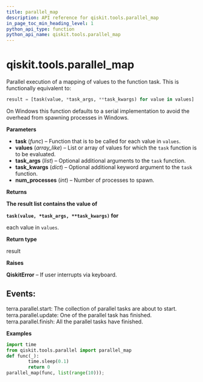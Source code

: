 ```yaml
---
title: parallel_map
description: API reference for qiskit.tools.parallel_map
in_page_toc_min_heading_level: 1
python_api_type: function
python_api_name: qiskit.tools.parallel_map
---
```


<span id="qiskit-tools-parallel-map" />

# qiskit.tools.parallel\_map

<Function id="qiskit.tools.parallel_map" name="parallel_map" isDedicatedPage={true} github="https://github.com/qiskit/qiskit/tree/stable/0.24/qiskit/tools/parallel.py" signature="parallel_map(task, values, task_args=(), task_kwargs={}, num_processes=32)">
  Parallel execution of a mapping of values to the function task. This is functionally equivalent to:

  ```python
  result = [task(value, *task_args, **task_kwargs) for value in values]
  ```

  On Windows this function defaults to a serial implementation to avoid the overhead from spawning processes in Windows.

  **Parameters**

  *   **task** (*func*) – Function that is to be called for each value in `values`.
  *   **values** (*array\_like*) – List or array of values for which the `task` function is to be evaluated.
  *   **task\_args** (*list*) – Optional additional arguments to the `task` function.
  *   **task\_kwargs** (*dict*) – Optional additional keyword argument to the `task` function.
  *   **num\_processes** (*int*) – Number of processes to spawn.

  **Returns**

  **The result list contains the value of**

  **`task(value, *task_args, **task_kwargs)` for**

  each value in `values`.

  **Return type**

  result

  **Raises**

  **QiskitError** – If user interrupts via keyboard.

  ## Events:

  terra.parallel.start: The collection of parallel tasks are about to start. terra.parallel.update: One of the parallel task has finished. terra.parallel.finish: All the parallel tasks have finished.

  **Examples**

  ```python
  import time
  from qiskit.tools.parallel import parallel_map
  def func(_):
          time.sleep(0.1)
          return 0
  parallel_map(func, list(range(10)));
  ```
</Function>

